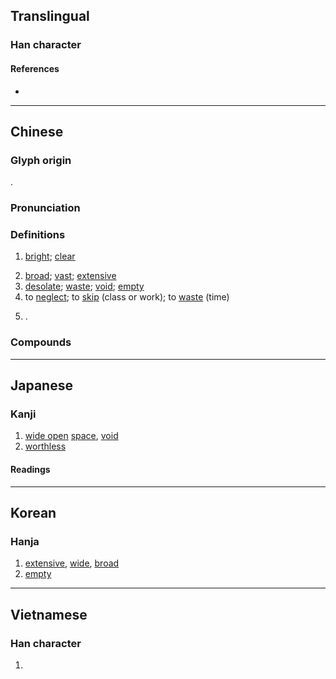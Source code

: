 {{also|旷|昿}}
{{character info}}
==Translingual==
{{Han simplified forms|曠|昿|旷|ex=y}}

===Han character===
{{Han char|rn=72|rad=日|as=15|sn=19|four=60086|canj=AITC|ids=⿰日廣}}

====References====
* {{Han ref|kx=0501.240|dkj=14245|dj=0871.330|hdz=21539.170|uh=66E0|ud=26336|bh=C36D|bd=50029}}

----

==Chinese==
{{zh-forms|s=旷|alt=昿-calligraphic variant,爌-“bright; broad”,𣋷,廣}}
{{zh-wp|zh:曠姓}}

===Glyph origin===
{{Han etym}}
{{Han compound|日|廣|ls=psc|c1=s|c2=p|t1=sun}}.

===Pronunciation===
{{zh-pron
|m=kuàng
|c=kwong3
|h=pfs=
|md=
|mn=khòng/qz,tw:khǹg
|mn_note=khòng - literary; khǹg - vernacular
|w=
|mc=y
|oc=y
|cat=v,a,pn
}}

===Definitions===
{{zh-hanzi}}

# {{zh-o}} [[bright]]; [[clear]]
# [[broad]]; [[vast]]; [[extensive]]
# [[desolate]]; [[waste]]; [[void]]; [[empty]]
# to [[neglect]]; to [[skip]] (class or work); to [[waste]] (time)
# {{surname|zh}}.

===Compounds===
{{zh-der|空曠|曠課|曠職|心曠神怡|怨女曠夫|心曠神恬|心曠神愉|寬曠|心怡神曠|曠日引月|曠然太平|曠古絕倫|曠度|曠蕩|曠邈無家|曠世逸才|曠曠|曠世之度|曠野|曠世|曠久|曠代|曠遠|曠年|曠職僨事|曠若發矇|曠日持久|神怡心曠|曠古|曠古未聞|曠代一人|曠古一人|曠費|淹旬曠月|曠工|曠官|曠日引久|放曠|曠世無匹|曠日|曠達|曠廢|歷日曠久|曠士|曠世奇才|曠若發蒙|曠然|曠日長久|曠日經久|曠日彌久|曠放|曠夫怨女|曠夫|曠古未有|荒郊曠野|鰥曠|高曠|開曠|隆恩曠典}}

----

==Japanese==
{{ja-kanji forms|昿|曠}}

===Kanji===
{{ja-kanji|grade=|rs=日15|shin=昿}}

# [[wide open]] [[space]], [[void]]
# [[worthless]]

====Readings====
{{ja-readings
|goon=こう<くわう
|kanon=こう<くわう
|kun=あら-, あき-らか, むな-し.い, ひろ-い
|nanori=ひろし
}}

----

==Korean==

===Hanja===
{{ko-hanja|hangeul=광|eumhun=|rv=gwang|mr=kwang|y=kwang}}

# [[extensive]], [[wide]], [[broad]]
# [[empty]]

----

==Vietnamese==

===Han character===
{{vi-readings|reading=khoảng, khoáng, quãng, thoáng|rs=日15}}

# {{rfdef|vi|sort=日15}}